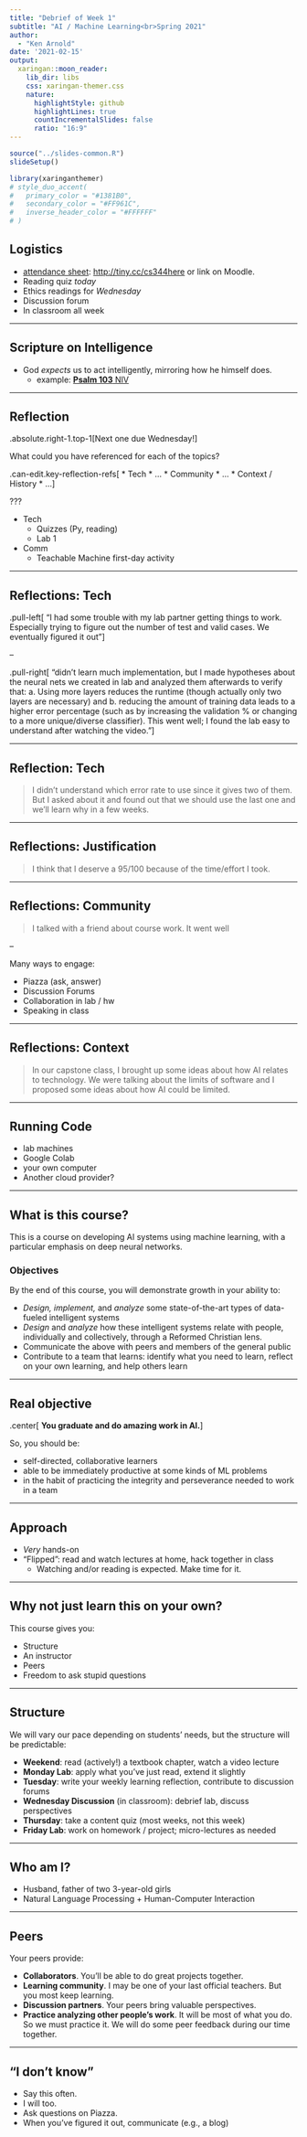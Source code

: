 ```yaml
---
title: "Debrief of Week 1"
subtitle: "AI / Machine Learning<br>Spring 2021"
author: 
  - "Ken Arnold"
date: '2021-02-15'
output:
  xaringan::moon_reader:
    lib_dir: libs
    css: xaringan-themer.css
    nature:
      highlightStyle: github
      highlightLines: true
      countIncrementalSlides: false
      ratio: "16:9"
---
```


```r
source("../slides-common.R")
slideSetup()
```

```r
library(xaringanthemer)
# style_duo_accent(
#   primary_color = "#1381B0",
#   secondary_color = "#FF961C",
#   inverse_header_color = "#FFFFFF"
# )
```

## Logistics

* [attendance sheet](https://docs.google.com/spreadsheets/d/1FCogt4a5yv3_jauwA6EUkzCYrVV0Yww6OoLplM7Tq54/edit#gid=112619962): <http://tiny.cc/cs344here> or link on Moodle.
* Reading quiz *today*
* Ethics readings for *Wednesday*
* Discussion forum
* In classroom all week

---

## Scripture on Intelligence

* God *expects* us to act intelligently, mirroring how he himself does.
  * example: [**Psalm 103** NIV](https://www.biblegateway.com/passage/?search=psalm+103&version=NIV)



---

## Reflection

.absolute.right-1.top-1[Next one due Wednesday!]

What could you have referenced for each of the topics?

.can-edit.key-reflection-refs[
* Tech
  * ...
* Community
  * ...
* Context / History
  * ...
]


???

* Tech
  * Quizzes (Py, reading)
  * Lab 1
* Comm
  * Teachable Machine first-day activity

---

## Reflections: Tech

.pull-left[
"I had some trouble with my lab partner getting things to work. Especially trying to figure out the number of test and valid cases. We eventually figured it out"
]

--

.pull-right[
"didn't learn much implementation, but I made hypotheses about the neural nets we created in lab and analyzed them afterwards to verify that: a. Using more layers reduces the runtime (though actually only two layers are necessary) and b. reducing the amount of training data leads to a higher error percentage (such as by increasing the validation % or changing to a more unique/diverse classifier). This went well; I found the lab easy to understand after watching the video."
]

---

## Reflection: Tech

> I didn't understand which error rate to use since it gives two of them. But I asked about it and found out that we should use the last one and we'll learn why in a few weeks.

---

## Reflections: Justification

> I think that I deserve a 95/100 because of the time/effort I took.

---

## Reflections: Community

> I talked with a friend about course work. It went well

--

Many ways to engage:

* Piazza (ask, answer)
* Discussion Forums
* Collaboration in lab / hw
* Speaking in class

---

## Reflections: Context

> In our capstone class, I brought up some ideas about how AI relates to technology. We were talking about the limits of software and I proposed some ideas about how AI could be limited.

---

## Running Code

* lab machines
* Google Colab
* your own computer
* Another cloud provider?

---

## What is this course?

This is a course on developing AI systems using machine learning, with a particular emphasis on deep neural networks.

### Objectives

By the end of this course, you will demonstrate growth in your ability to:

- *Design, implement,* and *analyze* some state-of-the-art types of data-fueled intelligent systems
- *Design* and *analyze* how these intelligent systems relate with people, individually and collectively, through a Reformed Christian lens.
- Communicate the above with peers and members of the general public
- Contribute to a team that learns: identify what you need to learn, reflect on your own learning, and help others learn

---

## Real objective

.center[
**You graduate and do amazing work in AI.**
]

So, you should be:

* self-directed, collaborative learners
* able to be immediately productive at some kinds of ML problems
* in the habit of practicing the integrity and perseverance needed to work in a team

---

## Approach

* *Very* hands-on
* "Flipped": read and watch lectures at home, hack together in class
  * Watching and/or reading is expected. Make time for it.

---

## Why not just learn this on your own?

This course gives you:

* Structure
* An instructor
* Peers
* Freedom to ask stupid questions

---

## Structure

We will vary our pace depending on students' needs, but the structure will be predictable:

* **Weekend**: read (actively!) a textbook chapter, watch a video lecture
* **Monday Lab**: apply what you've just read, extend it slightly
* **Tuesday**: write your weekly learning reflection, contribute to discussion forums
* **Wednesday Discussion** (in classroom): debrief lab, discuss perspectives
* **Thursday**: take a content quiz (most weeks, not this week)
* **Friday Lab**: work on homework / project; micro-lectures as needed


---

## Who am I?

* Husband, father of two 3-year-old girls
* Natural Language Processing + Human-Computer Interaction

---

## Peers

Your peers provide:

* **Collaborators**. You'll be able to do great projects together.
* **Learning community**. I may be one of your last official teachers. But you most keep learning.
* **Discussion partners**. Your peers bring valuable perspectives.
* **Practice analyzing other people's work**. It will be most of what you do. So we must practice it. We will do some peer feedback during our time together.

---

## "I don't know"

* Say this often.
* I will too.
* Ask questions on Piazza.
* When you've figured it out, communicate (e.g., a blog)

